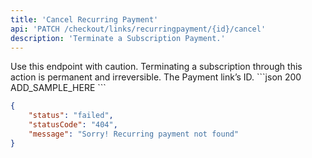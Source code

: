 ```yaml
---
title: 'Cancel Recurring Payment'
api: 'PATCH /checkout/links/recurringpayment/{id}/cancel'
description: 'Terminate a Subscription Payment.'
---
```


<Warning>
Use this endpoint with caution. Terminating a subscription through this action is permanent and irreversible.
</Warning>

<ParamField path="id" type="string" required>
  The Payment link’s ID.
</ParamField>

<ResponseExample>
```json 200
ADD_SAMPLE_HERE
```

```json 400
{
    "status": "failed",
    "statusCode": "404",
    "message": "Sorry! Recurring payment not found"
}
```
</ResponseExample>